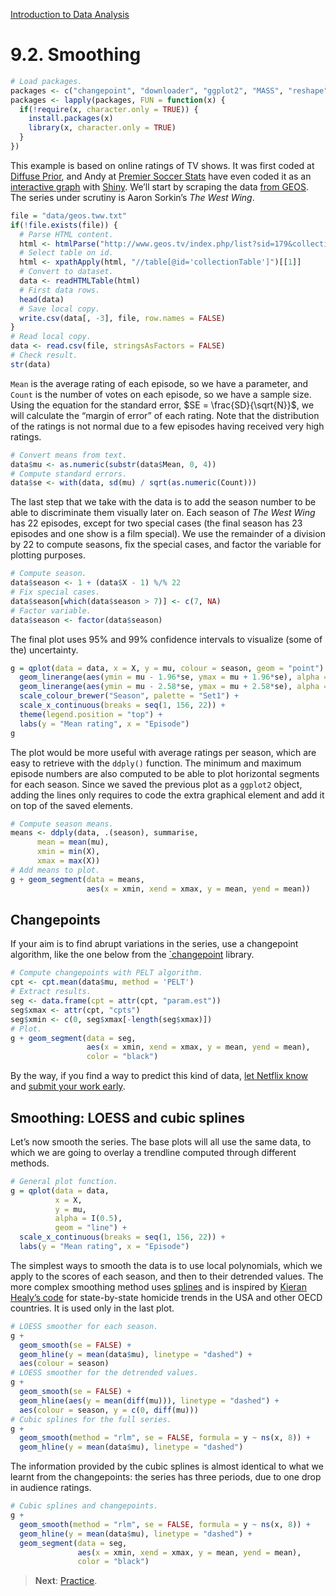 <style>@import url(style.css);</style>
[Introduction to Data Analysis](index.html "Course index")

# 9.2. Smoothing

```r
# Load packages.
packages <- c("changepoint", "downloader", "ggplot2", "MASS", "reshape", "splines", "XML")
packages <- lapply(packages, FUN = function(x) {
  if(!require(x, character.only = TRUE)) {
    install.packages(x)
    library(x, character.only = TRUE)
  }
})
```

This example is based on online ratings of TV shows. It was first coded at [Diffuse Prior][dp-geoscpt], and Andy at [Premier Soccer Stats][pss-geoscpt] have even coded it as an [interactive graph][pss-shiny] with [Shiny][shiny]. We'll start by scraping the data [from GEOS][tww-geos]. The series under scrutiny is Aaron Sorkin's _The West Wing_.

[dp-geoscpt]: http://diffuseprior.wordpress.com/2013/04/30/kalkalash-pinpointing-the-moments-the-simpsons-became-less-cromulent/
[pss-geoscpt]: http://www.premiersoccerstats.com/wordpress/?p=1380
[pss-shiny]: http://glimmer.rstudio.com/pssguy/TVShowRatings/
[shiny]: http://www.rstudio.com/shiny/
[tww-geos]: http://www.geos.tv/index.php/list?sid=179&collection=all

```r
file = "data/geos.tww.txt"
if(!file.exists(file)) {
  # Parse HTML content.
  html <- htmlParse("http://www.geos.tv/index.php/list?sid=179&collection=all")
  # Select table on id.
  html <- xpathApply(html, "//table[@id='collectionTable']")[[1]]
  # Convert to dataset.
  data <- readHTMLTable(html)
  # First data rows.
  head(data)
  # Save local copy.
  write.csv(data[, -3], file, row.names = FALSE)
}
# Read local copy.
data <- read.csv(file, stringsAsFactors = FALSE)
# Check result.
str(data)
```

`Mean` is the average rating of each episode, so we have a parameter, and `Count` is the number of votes on each episode, so we have a sample size. Using the equation for the standard error, $SE = \frac{SD}{\sqrt{N}}$, we will calculate the "margin of error" of each rating. Note that the distribution of the ratings is not normal due to a few episodes having received very high ratings.

```r
# Convert means from text.
data$mu <- as.numeric(substr(data$Mean, 0, 4))
# Compute standard errors.
data$se <- with(data, sd(mu) / sqrt(as.numeric(Count)))
```

The last step that we take with the data is to add the season number to be able to discriminate them visually later on. Each season of _The West Wing_ has 22 episodes, except for two special cases (the final season has 23 episodes and one show is a film special). We use the remainder of a division by 22 to compute seasons, fix the special cases, and factor the variable for plotting purposes.

```r
# Compute season.
data$season <- 1 + (data$X - 1) %/% 22
# Fix special cases.
data$season[which(data$season > 7)] <- c(7, NA)
# Factor variable.
data$season <- factor(data$season)
```

The final plot uses 95% and 99% confidence intervals to visualize (some of the) uncertainty.

```r
g = qplot(data = data, x = X, y = mu, colour = season, geom = "point") + 
  geom_linerange(aes(ymin = mu - 1.96*se, ymax = mu + 1.96*se), alpha = .5) +
  geom_linerange(aes(ymin = mu - 2.58*se, ymax = mu + 2.58*se), alpha = .5) +
  scale_colour_brewer("Season", palette = "Set1") +
  scale_x_continuous(breaks = seq(1, 156, 22)) +
  theme(legend.position = "top") +
  labs(y = "Mean rating", x = "Episode")
g
```

The plot would be more useful with average ratings per season, which are easy to retrieve with the `ddply()` function. The minimum and maximum episode numbers are also computed to be able to plot horizontal segments for each season. Since we saved the previous plot as a `ggplot2` object, adding the lines only requires to code the extra graphical element and add it on top of the saved elements.

```r
# Compute season means.
means <- ddply(data, .(season), summarise, 
      mean = mean(mu), 
      xmin = min(X), 
      xmax = max(X))
# Add means to plot.
g + geom_segment(data = means, 
                 aes(x = xmin, xend = xmax, y = mean, yend = mean))
```

## Changepoints

If your aim is to find abrupt variations in the series, use a changepoint algorithm, like the one below from the [`changepoint][cpt] library.

[cpt]: http://cran.r-project.org/web/packages/changepoint/index.html

```r
# Compute changepoints with PELT algorithm.
cpt <- cpt.mean(data$mu, method = 'PELT')
# Extract results.
seg <- data.frame(cpt = attr(cpt, "param.est"))
seg$xmax <- attr(cpt, "cpts")
seg$xmin <- c(0, seg$xmax[-length(seg$xmax)])
# Plot.
g + geom_segment(data = seg, 
                 aes(x = xmin, xend = xmax, y = mean, yend = mean), 
                 color = "black")
```

By the way, if you find a way to predict this kind of data, [let Netflix know][nfp] and [submit your work early][nfp-nyt].

[nfp]: http://www.netflixprize.com/
[nfp-nyt]: bits.blogs.nytimes.com/2009/09/21/netflix-awards-1-million-prize-and-starts-a-new-contest/

## Smoothing: LOESS and cubic splines

Let's now smooth the series. The base plots will all use the same data, to which we are going to overlay a trendline computed through different methods.

```r
# General plot function.
g = qplot(data = data,
          x = X,
          y = mu,
          alpha = I(0.5),
          geom = "line") + 
  scale_x_continuous(breaks = seq(1, 156, 22)) +
  labs(y = "Mean rating", x = "Episode")
```

The simplest ways to smooth the data is to use local polynomials, which we apply to the scores of each season, and then to their detrended values. The more complex smoothing method uses [splines][jm-splines] and is inspired by [Kieran Healy's code][kjh-guns] for state-by-state homicide trends in the USA and other OECD countries. It is used only in the last plot.

[kjh-guns]: https://github.com/kjhealy/assault-deaths
[jm-splines]: http://www.johnmarquess.com/?p=111

```r
# LOESS smoother for each season.
g + 
  geom_smooth(se = FALSE) + 
  geom_hline(y = mean(data$mu), linetype = "dashed") +
  aes(colour = season)
# LOESS smoother for the detrended values.
g + 
  geom_smooth(se = FALSE) + 
  geom_hline(aes(y = mean(diff(mu))), linetype = "dashed") +
  aes(colour = season, y = c(0, diff(mu)))
# Cubic splines for the full series.
g + 
  geom_smooth(method = "rlm", se = FALSE, formula = y ~ ns(x, 8)) +
  geom_hline(y = mean(data$mu), linetype = "dashed")
```

The information provided by the cubic splines is almost identical to what we learnt from the changepoints: the series has three periods, due to one drop in audience ratings.

```r
# Cubic splines and changepoints.
g + 
  geom_smooth(method = "rlm", se = FALSE, formula = y ~ ns(x, 8)) +
  geom_hline(y = mean(data$mu), linetype = "dashed") + 
  geom_segment(data = seg, 
               aes(x = xmin, xend = xmax, y = mean, yend = mean), 
               color = "black")
```

> __Next__: [Practice](093_practice.html).
